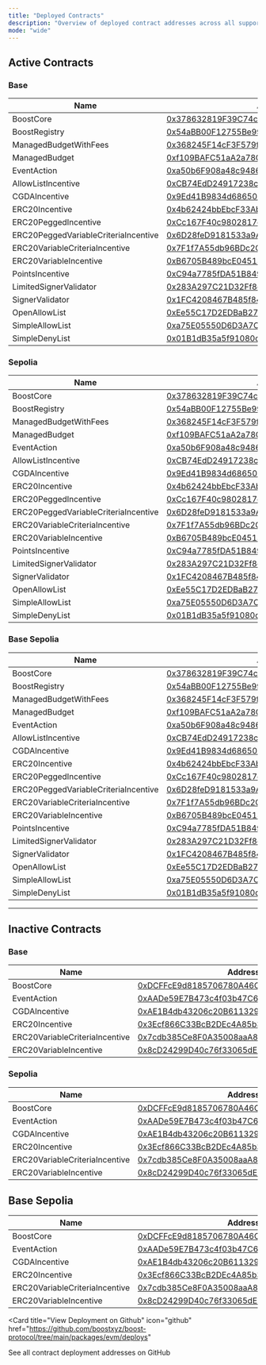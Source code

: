 ```yaml
---
title: "Deployed Contracts"
description: "Overview of deployed contract addresses across all supported networks"
mode: "wide"
---
```


## Active Contracts

### Base

| Name | Address |
|------|---------|
| BoostCore | [0x378632819F39C74c4F56B1429E760739c5fb51b7](https://basescan.org/address/0x378632819F39C74c4F56B1429E760739c5fb51b7#code) |
| BoostRegistry | [0x54aBB00F12755Be99729E50dade1BA62c75F8879](https://basescan.org/address/0x54aBB00F12755Be99729E50dade1BA62c75F8879#code) |
| ManagedBudgetWithFees | [0x368245F14cF3F579f5d2B53AcB3bAcA4f6AC0ca6](https://basescan.org/address/0x368245F14cF3F579f5d2B53AcB3bAcA4f6AC0ca6#code) |
| ManagedBudget | [0xf109BAFC51aA2a78C831e5460dEDbDf68E866976](https://basescan.org/address/0xf109BAFC51aA2a78C831e5460dEDbDf68E866976#code) |
| EventAction | [0xa50b6F908a48c9486Bc10801fEC187cfc8ad4224](https://basescan.org/address/0xa50b6F908a48c9486Bc10801fEC187cfc8ad4224#code) |
| AllowListIncentive | [0xCB74EdD24917238c98e7c6d20B047C6D7e0feDdc](https://basescan.org/address/0xCB74EdD24917238c98e7c6d20B047C6D7e0feDdc#code) |
| CGDAIncentive | [0x9Ed41B9834d6865092520D34ee75292242d3fA56](https://basescan.org/address/0x9Ed41B9834d6865092520D34ee75292242d3fA56#code) |
| ERC20Incentive | [0x4b62424bbEbcF33Ab25d109E68AC1E8F0832dd8A](https://basescan.org/address/0x4b62424bbEbcF33Ab25d109E68AC1E8F0832dd8A#code) |
| ERC20PeggedIncentive | [0xCc167F40c9802817d1De42152913553816BFb776](https://basescan.org/address/0xCc167F40c9802817d1De42152913553816BFb776#code) |
| ERC20PeggedVariableCriteriaIncentive | [0x6D28feD9181533a9A638949f12958686baAA886a](https://basescan.org/address/0x6D28feD9181533a9A638949f12958686baAA886a#code) |
| ERC20VariableCriteriaIncentive | [0x7F1f7A55db96BDc2CBF9Dc96cBb25A8f98e8C30c](https://basescan.org/address/0x7F1f7A55db96BDc2CBF9Dc96cBb25A8f98e8C30c#code) |
| ERC20VariableIncentive | [0xB6705B489bcE045137f0ca7283d5b75297f34cF7](https://basescan.org/address/0xB6705B489bcE045137f0ca7283d5b75297f34cF7#code) |
| PointsIncentive | [0xC94a7785fDA51B849f2E781e112A4353F315e057](https://basescan.org/address/0xC94a7785fDA51B849f2E781e112A4353F315e057#code) |
| LimitedSignerValidator | [0x283A297C21D32Ff8e8BA616E5e32De5e05e03aa4](https://basescan.org/address/0x283A297C21D32Ff8e8BA616E5e32De5e05e03aa4#code) |
| SignerValidator | [0x1FC4208467B485f841D1B8AaDbDBBa987bD81a82](https://basescan.org/address/0x1FC4208467B485f841D1B8AaDbDBBa987bD81a82#code) |
| OpenAllowList | [0xEe55C17D2EDBaB27603eB0d0C753c8A173ba7Ed6](https://basescan.org/address/0xEe55C17D2EDBaB27603eB0d0C753c8A173ba7Ed6#code) |
| SimpleAllowList | [0xa75E05550D6D3A7C6E960Ac8f8c4155fC64c12eF](https://basescan.org/address/0xa75E05550D6D3A7C6E960Ac8f8c4155fC64c12eF#code) |
| SimpleDenyList | [0x01B1dB35a5f91080c7518d917aE124E863abB0EB](https://basescan.org/address/0x01B1dB35a5f91080c7518d917aE124E863abB0EB#code) |

### Sepolia

| Name | Address |
|------|---------|
| BoostCore | [0x378632819F39C74c4F56B1429E760739c5fb51b7](https://sepolia.etherscan.io/address/0x378632819F39C74c4F56B1429E760739c5fb51b7#code) |
| BoostRegistry | [0x54aBB00F12755Be99729E50dade1BA62c75F8879](https://sepolia.etherscan.io/address/0x54aBB00F12755Be99729E50dade1BA62c75F8879#code) |
| ManagedBudgetWithFees | [0x368245F14cF3F579f5d2B53AcB3bAcA4f6AC0ca6](https://sepolia.etherscan.io/address/0x368245F14cF3F579f5d2B53AcB3bAcA4f6AC0ca6#code) |
| ManagedBudget | [0xf109BAFC51aA2a78C831e5460dEDbDf68E866976](https://sepolia.etherscan.io/address/0xf109BAFC51aA2a78C831e5460dEDbDf68E866976#code) |
| EventAction | [0xa50b6F908a48c9486Bc10801fEC187cfc8ad4224](https://sepolia.etherscan.io/address/0xa50b6F908a48c9486Bc10801fEC187cfc8ad4224#code) |
| AllowListIncentive | [0xCB74EdD24917238c98e7c6d20B047C6D7e0feDdc](https://sepolia.etherscan.io/address/0xCB74EdD24917238c98e7c6d20B047C6D7e0feDdc#code) |
| CGDAIncentive | [0x9Ed41B9834d6865092520D34ee75292242d3fA56](https://sepolia.etherscan.io/address/0x9Ed41B9834d6865092520D34ee75292242d3fA56#code) |
| ERC20Incentive | [0x4b62424bbEbcF33Ab25d109E68AC1E8F0832dd8A](https://sepolia.etherscan.io/address/0x4b62424bbEbcF33Ab25d109E68AC1E8F0832dd8A#code) |
| ERC20PeggedIncentive | [0xCc167F40c9802817d1De42152913553816BFb776](https://sepolia.etherscan.io/address/0xCc167F40c9802817d1De42152913553816BFb776#code) |
| ERC20PeggedVariableCriteriaIncentive | [0x6D28feD9181533a9A638949f12958686baAA886a](https://sepolia.etherscan.io/address/0x6D28feD9181533a9A638949f12958686baAA886a#code) |
| ERC20VariableCriteriaIncentive | [0x7F1f7A55db96BDc2CBF9Dc96cBb25A8f98e8C30c](https://sepolia.etherscan.io/address/0x7F1f7A55db96BDc2CBF9Dc96cBb25A8f98e8C30c#code) |
| ERC20VariableIncentive | [0xB6705B489bcE045137f0ca7283d5b75297f34cF7](https://sepolia.etherscan.io/address/0xB6705B489bcE045137f0ca7283d5b75297f34cF7#code) |
| PointsIncentive | [0xC94a7785fDA51B849f2E781e112A4353F315e057](https://sepolia.etherscan.io/address/0xC94a7785fDA51B849f2E781e112A4353F315e057#code) |
| LimitedSignerValidator | [0x283A297C21D32Ff8e8BA616E5e32De5e05e03aa4](https://sepolia.etherscan.io/address/0x283A297C21D32Ff8e8BA616E5e32De5e05e03aa4#code) |
| SignerValidator | [0x1FC4208467B485f841D1B8AaDbDBBa987bD81a82](https://sepolia.etherscan.io/address/0x1FC4208467B485f841D1B8AaDbDBBa987bD81a82#code) |
| OpenAllowList | [0xEe55C17D2EDBaB27603eB0d0C753c8A173ba7Ed6](https://sepolia.etherscan.io/address/0xEe55C17D2EDBaB27603eB0d0C753c8A173ba7Ed6#code) |
| SimpleAllowList | [0xa75E05550D6D3A7C6E960Ac8f8c4155fC64c12eF](https://sepolia.etherscan.io/address/0xa75E05550D6D3A7C6E960Ac8f8c4155fC64c12eF#code) |
| SimpleDenyList | [0x01B1dB35a5f91080c7518d917aE124E863abB0EB](https://sepolia.etherscan.io/address/0x01B1dB35a5f91080c7518d917aE124E863abB0EB#code) |


### Base Sepolia

| Name | Address |
|------|---------|
| BoostCore | [0x378632819F39C74c4F56B1429E760739c5fb51b7](https://sepolia.basescan.org/address/0x378632819F39C74c4F56B1429E760739c5fb51b7#code) |
| BoostRegistry | [0x54aBB00F12755Be99729E50dade1BA62c75F8879](https://sepolia.basescan.org/address/0x54aBB00F12755Be99729E50dade1BA62c75F8879#code) |
| ManagedBudgetWithFees | [0x368245F14cF3F579f5d2B53AcB3bAcA4f6AC0ca6](https://sepolia.basescan.org/address/0x368245F14cF3F579f5d2B53AcB3bAcA4f6AC0ca6#code) |
| ManagedBudget | [0xf109BAFC51aA2a78C831e5460dEDbDf68E866976](https://sepolia.basescan.org/address/0xf109BAFC51aA2a78C831e5460dEDbDf68E866976#code) |
| EventAction | [0xa50b6F908a48c9486Bc10801fEC187cfc8ad4224](https://sepolia.basescan.org/address/0xa50b6F908a48c9486Bc10801fEC187cfc8ad4224#code) |
| AllowListIncentive | [0xCB74EdD24917238c98e7c6d20B047C6D7e0feDdc](https://sepolia.basescan.org/address/0xCB74EdD24917238c98e7c6d20B047C6D7e0feDdc#code) |
| CGDAIncentive | [0x9Ed41B9834d6865092520D34ee75292242d3fA56](https://sepolia.basescan.org/address/0x9Ed41B9834d6865092520D34ee75292242d3fA56#code) |
| ERC20Incentive | [0x4b62424bbEbcF33Ab25d109E68AC1E8F0832dd8A](https://sepolia.basescan.org/address/0x4b62424bbEbcF33Ab25d109E68AC1E8F0832dd8A#code) |
| ERC20PeggedIncentive | [0xCc167F40c9802817d1De42152913553816BFb776](https://sepolia.basescan.org/address/0xCc167F40c9802817d1De42152913553816BFb776#code) |
| ERC20PeggedVariableCriteriaIncentive | [0x6D28feD9181533a9A638949f12958686baAA886a](https://sepolia.basescan.org/address/0x6D28feD9181533a9A638949f12958686baAA886a#code) |
| ERC20VariableCriteriaIncentive | [0x7F1f7A55db96BDc2CBF9Dc96cBb25A8f98e8C30c](https://sepolia.basescan.org/address/0x7F1f7A55db96BDc2CBF9Dc96cBb25A8f98e8C30c#code) |
| ERC20VariableIncentive | [0xB6705B489bcE045137f0ca7283d5b75297f34cF7](https://sepolia.basescan.org/address/0xB6705B489bcE045137f0ca7283d5b75297f34cF7#code) |
| PointsIncentive | [0xC94a7785fDA51B849f2E781e112A4353F315e057](https://sepolia.basescan.org/address/0xC94a7785fDA51B849f2E781e112A4353F315e057#code) |
| LimitedSignerValidator | [0x283A297C21D32Ff8e8BA616E5e32De5e05e03aa4](https://sepolia.basescan.org/address/0x283A297C21D32Ff8e8BA616E5e32De5e05e03aa4#code) |
| SignerValidator | [0x1FC4208467B485f841D1B8AaDbDBBa987bD81a82](https://sepolia.basescan.org/address/0x1FC4208467B485f841D1B8AaDbDBBa987bD81a82#code) |
| OpenAllowList | [0xEe55C17D2EDBaB27603eB0d0C753c8A173ba7Ed6](https://sepolia.basescan.org/address/0xEe55C17D2EDBaB27603eB0d0C753c8A173ba7Ed6#code) |
| SimpleAllowList | [0xa75E05550D6D3A7C6E960Ac8f8c4155fC64c12eF](https://sepolia.basescan.org/address/0xa75E05550D6D3A7C6E960Ac8f8c4155fC64c12eF#code) |
| SimpleDenyList | [0x01B1dB35a5f91080c7518d917aE124E863abB0EB](https://sepolia.basescan.org/address/0x01B1dB35a5f91080c7518d917aE124E863abB0EB#code) |

---

## Inactive Contracts 

### Base

| Name | Address |
|------|---------|
| BoostCore | [0xDCFFcE9d8185706780A46Cf04D9c6b86b3451497](https://basescan.org/address/0xDCFFcE9d8185706780A46Cf04D9c6b86b3451497#code) |
| EventAction | [0xAADe59E7B473c4f03b47C6CEd4931ae8B5e5F2bA](https://basescan.org/address/0xAADe59E7B473c4f03b47C6CEd4931ae8B5e5F2bA#code) |
| CGDAIncentive | [0xAE1B4db43206c20B611329452f0281DF155EfbF7](https://basescan.org/address/0xAE1B4db43206c20B611329452f0281DF155EfbF7#code) |
| ERC20Incentive | [0x3Ecf866C33BcB2DEc4A85b3298391c0f70d645AA](https://basescan.org/address/0x3Ecf866C33BcB2DEc4A85b3298391c0f70d645AA#code) |
| ERC20VariableCriteriaIncentive | [0x7cdb385Ce8F0A35008aaA8B776b566044bca8Ca7](https://basescan.org/address/0x7cdb385Ce8F0A35008aaA8B776b566044bca8Ca7#code) |
| ERC20VariableIncentive | [0x8cD24299D40c76f33065dE6eD4ffAB3d86Db6950](https://basescan.org/address/0x8cD24299D40c76f33065dE6eD4ffAB3d86Db6950#code) |

### Sepolia

| Name | Address |
|------|---------|
| BoostCore | [0xDCFFcE9d8185706780A46Cf04D9c6b86b3451497](https://sepolia.etherscan.io/address/0xDCFFcE9d8185706780A46Cf04D9c6b86b3451497#code) |
| EventAction | [0xAADe59E7B473c4f03b47C6CEd4931ae8B5e5F2bA](https://sepolia.etherscan.io/address/0xAADe59E7B473c4f03b47C6CEd4931ae8B5e5F2bA#code) |
| CGDAIncentive | [0xAE1B4db43206c20B611329452f0281DF155EfbF7](https://sepolia.etherscan.io/address/0xAE1B4db43206c20B611329452f0281DF155EfbF7#code) |
| ERC20Incentive | [0x3Ecf866C33BcB2DEc4A85b3298391c0f70d645AA](https://sepolia.etherscan.io/address/0x3Ecf866C33BcB2DEc4A85b3298391c0f70d645AA#code) |
| ERC20VariableCriteriaIncentive | [0x7cdb385Ce8F0A35008aaA8B776b566044bca8Ca7](https://sepolia.etherscan.io/address/0x7cdb385Ce8F0A35008aaA8B776b566044bca8Ca7#code) |
| ERC20VariableIncentive | [0x8cD24299D40c76f33065dE6eD4ffAB3d86Db6950](https://sepolia.etherscan.io/address/0x8cD24299D40c76f33065dE6eD4ffAB3d86Db6950#code) |

## Base Sepolia

| Name | Address |
|------|---------|
| BoostCore | [0xDCFFcE9d8185706780A46Cf04D9c6b86b3451497](https://sepolia.basescan.org/address/0xDCFFcE9d8185706780A46Cf04D9c6b86b3451497#code) |
| EventAction | [0xAADe59E7B473c4f03b47C6CEd4931ae8B5e5F2bA](https://sepolia.basescan.org/address/0xAADe59E7B473c4f03b47C6CEd4931ae8B5e5F2bA#code) |
| CGDAIncentive | [0xAE1B4db43206c20B611329452f0281DF155EfbF7](https://sepolia.basescan.org/address/0xAE1B4db43206c20B611329452f0281DF155EfbF7#code) |
| ERC20Incentive | [0x3Ecf866C33BcB2DEc4A85b3298391c0f70d645AA](https://sepolia.basescan.org/address/0x3Ecf866C33BcB2DEc4A85b3298391c0f70d645AA#code) |
| ERC20VariableCriteriaIncentive | [0x7cdb385Ce8F0A35008aaA8B776b566044bca8Ca7](https://sepolia.basescan.org/address/0x7cdb385Ce8F0A35008aaA8B776b566044bca8Ca7#code) |
| ERC20VariableIncentive | [0x8cD24299D40c76f33065dE6eD4ffAB3d86Db6950](https://sepolia.basescan.org/address/0x8cD24299D40c76f33065dE6eD4ffAB3d86Db6950#code) |

<Card
  title="View Deployment on Github"
  icon="github"
  href="https://github.com/boostxyz/boost-protocol/tree/main/packages/evm/deploys"
>
  See all contract deployment addresses on GitHub
</Card>